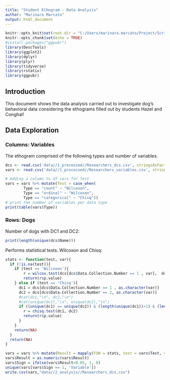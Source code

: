```yaml
---
title: "Student Ethogram - Data Analysis"
author: "Marinara Marcato"
output: html_document
---
```


```r
knitr::opts_knit$set(root.dir = "C:/Users/marinara.marcato/Project/Scripts/dog_ethogram")
knitr::opts_chunk$set(echo = TRUE)
#install.packages("ggpubr")
library(DescTools)
library(ggplot2)
library(dplyr)
library(plyr)
library(tidyverse)
library(rstatix)
library(ggpubr)
```

## Introduction 
This document shows the data analysis carried out to investigate 
dog's behavioral data considering the ethograms filled out by students
Hazel and Conghal!

## Data Exploration
### Columns: Variables
The ethogram comprised of the following types and number of variables.
```r
dcs <- read.csv('data//1_processed//Researchers_dcs.csv', stringsAsFactors=FALSE)
vars <- read.csv('data//1_processed//Researchers_variables.csv', stringsAsFactors=FALSE)

# Adding a column to df vars for Test 
vars = vars %>% mutate(Test = case_when(
        Type == "count" ~ "Wilcoxon",
        Type == "ordinal" ~ "Wilcoxon", 
        Type == "categorical" ~ "Chisq"))
# print the number of variables per data type
print(table(vars$Type))
```
### Rows: Dogs
Number of dogs with DC1 and DC2:
```r
print(length(unique(dcs$Name)))
```

Performs statistical tests. Wilcoxon and Chisq:
```r
stats <- function(test, var){
  if (!is.na(test)){
    if (test == 'Wilcoxon'){
        r = wilcox.test(dcs[dcs$Data.Collection.Number == 1 , var],  dcs[dcs$Data.Collection.Number == 2, var], paired = TRUE)
        return(r$p.value)
    } else if (test == 'Chisq'){
      dc1 = dcs[dcs$Data.Collection.Number == 1 , as.character(var)]
      dc2 = dcs[dcs$Data.Collection.Number == 2, as.character(var)]
      #cat(dc1,"\n", dc2,"\n")
      #cat(unique(dc1),"\n", unique(dc2),"\n")
      if ((unique(dc1) == unique(dc2)) & (length(unique(dc1))>1) & (length(unique(dc2))>1)){
        r = chisq.test(dc1, dc2)
        return(r$p.value)
      }
    }
    return(NA)
  }
  return(NA)
}

vars = vars %>% mutate(Result = mapply(FUN = stats, test = vars$Test, var = vars$Variable))
vars$Result = as.numeric(vars$Result)
vars$Sign = ifelse(vars$Result<0.05, 1, 0)
unique(vars[vars$Sign == 1, 'Variable'])
write.csv(vars,"data//2_analysis//Researchers_dcs.csv")
```

